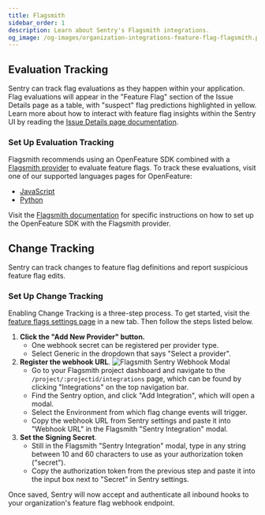 ```yaml
---
title: Flagsmith
sidebar_order: 1
description: Learn about Sentry's Flagsmith integrations.
og_image: /og-images/organization-integrations-feature-flag-flagsmith.png
---
```


## Evaluation Tracking

Sentry can track flag evaluations as they happen within your application. Flag evaluations will appear in the "Feature Flag" section of the Issue Details page as a table, with "suspect" flag predictions highlighted in yellow. Learn more about how to interact with feature flag insights within the Sentry UI by reading the [Issue Details page documentation](/product/issues/issue-details/#feature-flags).

### Set Up Evaluation Tracking

Flagsmith recommends using an OpenFeature SDK combined with a [Flagsmith provider](https://openfeature.dev/ecosystem?instant_search%5Bquery%5D=flagsmith&instant_search%5BrefinementList%5D%5Btype%5D%5B0%5D=Provider) to evaluate feature flags. To track these evaluations, visit one of our supported languages pages for OpenFeature:
* [JavaScript](/platforms/javascript/configuration/integrations/openfeature/)
* [Python](/platforms/python/integrations/openfeature/)

Visit the [Flagsmith documentation](https://docs.flagsmith.com/integrations/apm/sentry#evaluation-tracking-setup) for specific instructions on how to set up the OpenFeature SDK with the Flagsmith provider.

## Change Tracking

Sentry can track changes to feature flag definitions and report suspicious feature flag edits.

### Set Up Change Tracking

Enabling Change Tracking is a three-step process. To get started, visit the [feature flags settings page](https://sentry.io/orgredirect/organizations/:orgslug/settings/feature-flags/change-tracking/) in a new tab. Then follow the steps listed below.

1. **Click the "Add New Provider" button.**
    - One webhook secret can be registered per provider type.
    - Select Generic in the dropdown that says "Select a provider".
2. **Register the webhook URL**.
    ![Flagsmith Sentry Webhook Modal](./img/flagsmith-sentry-webhook-modal.png)
    - Go to your Flagsmith project dashboard and navigate to the `/project/:projectid/integrations` page, which can be found by clicking "Integrations" on the top navigation bar.
    - Find the Sentry option, and click "Add Integration", which will open a modal.
    - Select the Environment from which flag change events will trigger.
    - Copy the webhook URL from Sentry settings and paste it into "Webhook URL" in the Flagsmith "Sentry Integration" modal.
3. **Set the Signing Secret**.
    - Still in the Flagsmith "Sentry Integration" modal, type in any string between 10 and 60 characters to use as your authorization token ("secret").
    - Copy the authorization token from the previous step and paste it into the input box next to "Secret" in Sentry settings.

Once saved, Sentry will now accept and authenticate all inbound hooks to your organization's feature flag webhook endpoint.
